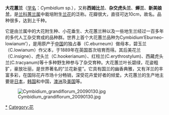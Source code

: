 {{Speciesbox 
| name = 大花蕙兰
| image = Dahuahuilan.JPG
| image_width = 250px
| image_caption = [[大花蕙兰|大花蕙兰]] ''Cymbidium faberi '' 
| alliance = 蕙蘭群團 Cymbidium
| genus = Cymbidium
| authority = Swartz, 1799
| subdivision_ranks = 種
| subdivision = 
}}
'''大花蕙兰'''（[[学名|学名]]：''Cymbidium'' sp.），又称'''西姆比兰'''、'''杂交虎头兰'''、'''蝉兰'''、'''新美娘兰'''，是[[兰科|兰科]][[蕙兰属|蕙兰属]]中栽培附生[[兰花|兰花]]的泛称。花瓣很大，直径可达10cm，故名。品种很多，达到上千种。

它是由兰属中的大花附生种、小花垂生、大花蕙兰种以及一些地生兰经过一百多年的多代人工杂交育成的品种群。世界上首个大花蕙兰品种为Cymbidium‘Eburneo-lowianum’），是用原产于[[中国|中国]]的独占春（C.eburneum）做母本，碧玉兰（C.lowianum）作父本，于1889年在英国首次培育而得。其后美花兰（C.insigne）、虎头兰（C.hookerianum）、红柱兰(C.erythrostylum)、西藏虎头兰(C.tracyanum)等十多种野生种参与了杂交育种。大花蕙兰叶长碧绿，花姿粗犷，豪放壮丽，是世界著名的“兰花新星”。它具有国兰的幽香典雅，又有洋兰的丰富多彩，在国际花卉市场十分畅销，深受花卉爱好者的倾爱。大花蕙兰的生产地主要是[[日本|日本]]，[[韩国|韩国]]和中国，[[澳洲|澳洲]]及[[美国|美国]]等。

[[File:Cymbidium_grandiflorum_20090130.jpg|thumb]]

[[Category:蕙兰属|*]]
[[Category:花|Category:花]]


{{plant-stub}}